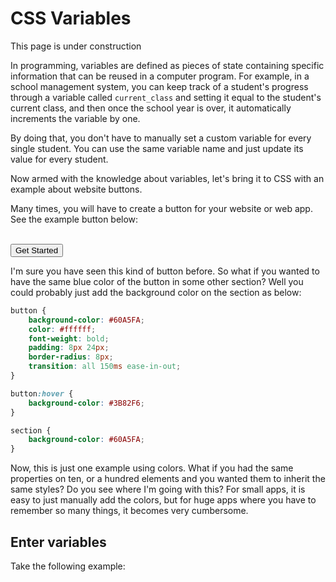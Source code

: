 
# CSS Variables

<Callout type="info">This page is under construction</Callout>

In programming, variables are defined as pieces of state containing specific information that can be reused in a computer program. For example, in a school management system, you can keep track of a student's progress through a variable called `current_class` and setting it equal to the student's current class, and then once the school year is over, it automatically increments the variable by one.

By doing that, you don't have to manually set a custom variable for every single student. You can use the same variable name and just update its value for every student.

Now armed with the knowledge about variables, let's bring it to CSS with an example about website buttons.

Many times, you will have to create a button for your website or web app. See the example button below:

<br />
<button className="bg-blue-400 text-white font-bold py-2 px-6 rounded hover:bg-blue-500 transition-all duration-150">Get Started</button>

I'm sure you have seen this kind of button before. So what if you wanted to have the same blue color of the button in some other section? Well you could probably just add the background color on the section as below:

```css
button {
    background-color: #60A5FA;
    color: #ffffff;
    font-weight: bold;
    padding: 8px 24px;
    border-radius: 8px;
    transition: all 150ms ease-in-out;
}

button:hover {
    background-color: #3B82F6;
}

section {
    background-color: #60A5FA;
}
```

Now, this is just one example using colors. What if you had the same properties on ten, or a hundred elements and you wanted them to inherit the same styles? Do you see where I'm going with this? For small apps, it is easy to just manually add the colors, but for huge apps where you have to remember so many things, it becomes very cumbersome.

## Enter variables

Take the following example:

```css

```
